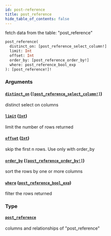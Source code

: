 ```yaml
---
id: post-reference
title: post_reference
hide_table_of_contents: false
---
```



fetch data from the table: "post_reference"

```graphql
post_reference(
  distinct_on: [post_reference_select_column!]
  limit: Int
  offset: Int
  order_by: [post_reference_order_by!]
  where: post_reference_bool_exp
): [post_reference!]!
```


### Arguments

#### [`distinct_on`](#) ([`[post_reference_select_column!]`](../enums/post-reference-select-column))

distinct select on columns


#### [`limit`](#) ([`Int`](../scalars/int))

limit the number of rows returned


#### [`offset`](#) ([`Int`](../scalars/int))

skip the first n rows. Use only with order_by


#### [`order_by`](#) ([`[post_reference_order_by!]`](../inputs/post-reference-order-by))

sort the rows by one or more columns


#### [`where`](#) ([`post_reference_bool_exp`](../inputs/post-reference-bool-exp))

filter the rows returned


### Type

#### [`post_reference`](../objects/post-reference)

columns and relationships of "post_reference"




